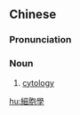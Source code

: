 {{also|细胞学|細胞学}}
==Chinese==
{{zh-forms|s=细胞学|type=21}}

===Pronunciation===
{{zh-pron
|m=xìbāoxué
|c=sai3 baau1 hok6
|cat=n
}}

===Noun===
{{zh-noun}}

# [[cytology]]

[[hu:細胞學]]